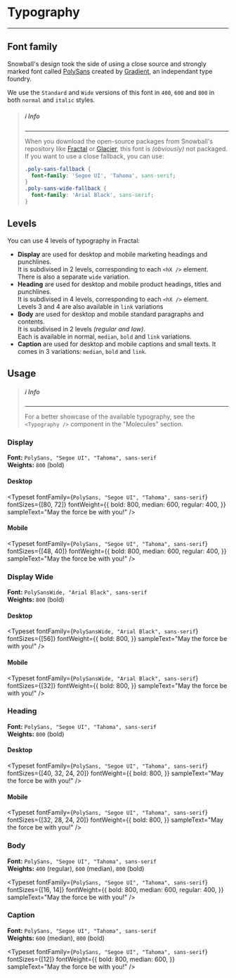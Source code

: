 
<Meta title="Atoms/Typography" />

# Typography

---

## Font family

Snowball's design took the side of using a close source and strongly marked font
called [PolySans](https://wearegradient.net/polysans/) created by
[Gradient](https://wearegradient.net/about/), an independant type foundry.

We use the `Standard` and `Wide` versions of this font in `400`, `600` and `800`
in both `normal` and `italic` styles.

> ##### ℹ️ Info
>
> ---
>
> When you download the open-source packages from Snowball's repository like
> [Fractal](https://github.com/snowball-tech/fractal) or
> [Glacier](https://github.com/snowball-tech/glacier), this font is
> _(obviously)_ not packaged.  
> If you want to use a close fallback, you can use:
>
> ```css
> .poly-sans-fallback {
>   font-family: 'Segoe UI', 'Tahoma', sans-serif;
> }
> .poly-sans-wide-fallback {
>   font-family: 'Arial Black', sans-serif;
> }
> ```

## Levels

You can use 4 levels of typography in Fractal:

- **Display** are used for desktop and mobile marketing headings and punchlines.  
  It is subdivised in 2 levels, corresponding to each `<hX />` element.  
  There is also a separate `wide` variation.
- **Heading** are used for desktop and mobile product headings, titles and
  punchlines.  
  It is subdivised in 4 levels, corresponding to each `<hX />` element.  
  Levels 3 and 4 are also available in `link` variations
- **Body** are used for desktop and mobile standard paragraphs and contents.  
  It is subdivised in 2 levels _(regular and low)_.  
  Each is available in normal, `median`, `bold` and `link` variations.
- **Caption** are used for desktop and mobile captions and small texts.
  It comes in 3 variations: `median`, `bold` and `link`.

## Usage

> ##### ℹ️ Info
>
> ---
>
> For a better showcase of the available typography, see the `<Typography />`
> component in the "Molecules" section.

### Display

**Font:** `PolySans, "Segoe UI", "Tahoma", sans-serif`  
**Weights:** `800` (bold)

#### Desktop

<Typeset
  fontFamily={`PolySans, "Segoe UI", "Tahoma", sans-serif`}
  fontSizes={[80, 72]}
  fontWeight={{
    bold: 800,
    median: 600,
    regular: 400,
  }}
  sampleText="May the force be with you!"
/>

#### Mobile

<Typeset
  fontFamily={`PolySans, "Segoe UI", "Tahoma", sans-serif`}
  fontSizes={[48, 40]}
  fontWeight={{
    bold: 800,
    median: 600,
    regular: 400,
  }}
  sampleText="May the force be with you!"
/>

### Display Wide

**Font:** `PolySansWide, "Arial Black", sans-serif`  
**Weights:** `800` (bold)

#### Desktop

<Typeset
  fontFamily={`PolySansWide, "Arial Black", sans-serif`}
  fontSizes={[56]}
  fontWeight={{
    bold: 800,
  }}
  sampleText="May the force be with you!"
/>

#### Mobile

<Typeset
  fontFamily={`PolySansWide, "Arial Black", sans-serif`}
  fontSizes={[32]}
  fontWeight={{
    bold: 800,
  }}
  sampleText="May the force be with you!"
/>

### Heading

**Font:** `PolySans, "Segoe UI", "Tahoma", sans-serif`  
**Weights:** `800` (bold)

#### Desktop

<Typeset
  fontFamily={`PolySans, "Segoe UI", "Tahoma", sans-serif`}
  fontSizes={[40, 32, 24, 20]}
  fontWeight={{
    bold: 800,
  }}
  sampleText="May the force be with you!"
/>

#### Mobile

<Typeset
  fontFamily={`PolySans, "Segoe UI", "Tahoma", sans-serif`}
  fontSizes={[32, 28, 24, 20]}
  fontWeight={{
    bold: 800,
  }}
  sampleText="May the force be with you!"
/>

### Body

**Font:** `PolySans, "Segoe UI", "Tahoma", sans-serif`  
**Weights:** `400` (regular), `600` (median), `800` (bold)

<Typeset
  fontFamily={`PolySans, "Segoe UI", "Tahoma", sans-serif`}
  fontSizes={[16, 14]}
  fontWeight={{
    bold: 800,
    median: 600,
    regular: 400,
  }}
  sampleText="May the force be with you!"
/>

### Caption

**Font:** `PolySans, "Segoe UI", "Tahoma", sans-serif`  
**Weights:** `600` (median), `800` (bold)

<Typeset
  fontFamily={`PolySans, "Segoe UI", "Tahoma", sans-serif`}
  fontSizes={[12]}
  fontWeight={{
    bold: 800,
    median: 600,
  }}
  sampleText="May the force be with you!"
/>
